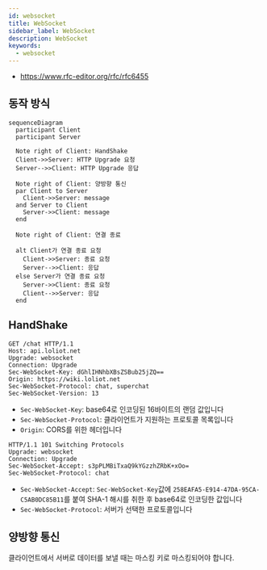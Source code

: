 ```yaml
---
id: websocket
title: WebSocket
sidebar_label: WebSocket
description: WebSocket
keywords:
  - websocket
---
```


- https://www.rfc-editor.org/rfc/rfc6455

## 동작 방식

```mermaid
sequenceDiagram
  participant Client
  participant Server

  Note right of Client: HandShake
  Client->>Server: HTTP Upgrade 요청
  Server-->>Client: HTTP Upgrade 응답

  Note right of Client: 양방향 통신
  par Client to Server
    Client->>Server: message
  and Server to Client
    Server->>Client: message
  end

  Note right of Client: 연결 종료

  alt Client가 연결 종료 요청
    Client->>Server: 종료 요청
    Server-->>Client: 응답
  else Server가 연결 종료 요청
    Server->>Client: 종료 요청
    Client-->>Server: 응답
  end
```

## HandShake

```http
GET /chat HTTP/1.1
Host: api.loliot.net
Upgrade: websocket
Connection: Upgrade
Sec-WebSocket-Key: dGhlIHNhbXBsZSBub25jZQ==
Origin: https://wiki.loliot.net
Sec-WebSocket-Protocol: chat, superchat
Sec-WebSocket-Version: 13
```

- `Sec-WebSocket-Key`: base64로 인코딩된 16바이트의 랜덤 값입니다
- `Sec-WebSocket-Protocol`: 클라이언트가 지원하는 프로토콜 목록입니다
- `Origin`: CORS를 위한 헤더입니다

```http
HTTP/1.1 101 Switching Protocols
Upgrade: websocket
Connection: Upgrade
Sec-WebSocket-Accept: s3pPLMBiTxaQ9kYGzzhZRbK+xOo=
Sec-WebSocket-Protocol: chat
```

- `Sec-WebSocket-Accept`: `Sec-WebSocket-Key`값에 `258EAFA5-E914-47DA-95CA-C5AB0DC85B11`를 붙여 SHA-1 해시를 취한 후 base64로 인코딩한 값입니다
- `Sec-WebSocket-Protocol`: 서버가 선택한 프로토콜입니다

## 양방향 통신

클라이언트에서 서버로 데이터를 보낼 때는 마스킹 키로 마스킹되어야 합니다.
